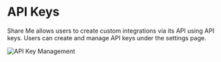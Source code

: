 
# API Keys

Share Me allows users to create custom integrations via its API using API keys. Users can create and manage API keys under the settings page.

![API Key Management](/settings.webp)

